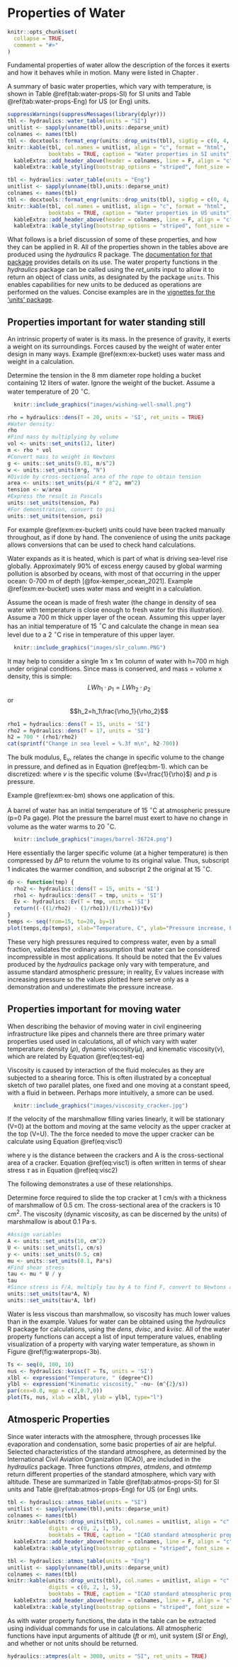 # Properties of Water {#properties-of-water}

```r
knitr::opts_chunk$set(
  collapse = TRUE,
  comment = "#>"
)
```

Fundamental properties of water allow the description of the forces it exerts and how it behaves while in motion. Many were listed in Chapter .

A summary of basic water properties, which vary with temperature, is shown in Table \@ref(tab:water-props-SI) for SI units and Table \@ref(tab:water-props-Eng) for US (or Eng) units.

```r
suppressWarnings(suppressMessages(library(dplyr)))
tbl <- hydraulics::water_table(units = "SI")
unitlist <- sapply(unname(tbl),units::deparse_unit)
colnames <- names(tbl)
tbl <- docxtools::format_engr(units::drop_units(tbl), sigdig = c(0, 4, 4, 4, 4, 4, 3, 3))
knitr::kable(tbl, col.names = unitlist, align = "c", format = "html", 
             booktabs = TRUE, caption = "Water properties in SI units") %>%
  kableExtra::add_header_above(header = colnames, line = F, align = "c") %>%
  kableExtra::kable_styling(bootstrap_options = "striped", font_size = 10)
```

```r
tbl <- hydraulics::water_table(units = "Eng")
unitlist <- sapply(unname(tbl),units::deparse_unit)
colnames <- names(tbl)
tbl <- docxtools::format_engr(units::drop_units(tbl), sigdig = c(0, 4, 4, 4, 4, 4, 3, 3))
knitr::kable(tbl, col.names = unitlist, align = "c", format = "html", 
             booktabs = TRUE, caption = "Water properties in US units") %>%
  kableExtra::add_header_above(header = colnames, line = F, align = "c") %>%
  kableExtra::kable_styling(bootstrap_options = "striped", font_size = 10)
```

What follows is a brief discussion of some of these properties, and how they can be applied in R. All of the properties shown in the tables above are produced using the _hydraulics_ R package. The [documentation for that package](https://CRAN.R-project.org/package=hydraulics) provides details on its use. The water property functions in the _hydraulics_ package can be called using the _ret_units_ input to allow it to return an object of class _units_, as designated by the package `units`. This enables capabilities for new units to be deduced as operations are performed on the values. Concise examples are in the [vignettes for the 'units' package](https://cran.r-project.org/package=units).

## Properties important for water standing still

An intrinsic property of water is its mass. In the presence of gravity, it exerts a weight on its surroundings. Forces caused by the weight of water enter design in many ways. Example \@ref(exm:ex-bucket) uses water mass and weight in a calculation.

::: {.example #ex-bucket}
Determine the tension in the 8 mm diameter rope holding a bucket containing 12 liters of water. Ignore the weight of the bucket. Assume a water temperature of 20 $^\circ$C.
:::
```r
  knitr::include_graphics("images/wishing-well-small.png")
```
```r
rho = hydraulics::dens(T = 20, units = 'SI', ret_units = TRUE)
#Water density:
rho
#Find mass by multiplying by volume
vol <- units::set_units(12, liter)
m <- rho * vol
#Convert mass to weight in Newtons
g <- units::set_units(9.81, m/s^2)
w <- units::set_units(m*g, "N")
#Divide by cross-sectional area of the rope to obtain tension
area <- units::set_units(pi/4 * 8^2, mm^2)
tension <- w/area
#Express the result in Pascals
units::set_units(tension, Pa)
#For demonstration, convert to psi
units::set_units(tension, psi)
```
For example \@ref(exm:ex-bucket) units could have been tracked manually throughout, as if done by hand. The convenience of using the _units_ package allows conversions that can be used to check hand calculations.

Water expands as it is heated, which is part of what is driving sea-level rise globally.  Approximately 90% of excess energy caused by global warming pollution is absorbed by oceans, with most of that occurring in the upper ocean: 0-700 m of depth [@fox-kemper_ocean_2021]. Example \@ref(exm:ex-bucket) uses water mass and weight in a calculation.

::: {.example #ex-bucket}
Assume the ocean is made of fresh water (the change in density of sea water with temperature is close enough to fresh water for this illustration). Assume a 700 m thick upper layer of the ocean. Assuming this upper layer has an initial temperature of 15 $^\circ$C and calculate the change in mean sea level due to a 2 $^\circ$C rise in temperature of this upper layer.
:::
```r
  knitr::include_graphics("images/slr_column.PNG")
```
It may help to consider a single 1m x 1m column of water with h=700 m high under original conditions. Since mass is conserved, and mass = volume x density, this is simple: $$LWh_1\cdot\rho_1=LWh_2\cdot\rho_2$$ or $$h_2=h_1\frac{\rho_1}{\rho_2}$$
```r
rho1 = hydraulics::dens(T = 15, units = 'SI')
rho2 = hydraulics::dens(T = 17, units = 'SI')
h2 = 700 * (rho1/rho2)
cat(sprintf("Change in sea level = %.3f m\n", h2-700))
```
The bulk modulus, E~v~, relates the change in specific volume to the change in pressure, and defined as in Equation \@ref(eq:bm-1).
\begin{equation}
  E_v=-v\frac{dp}{dv}
  (\#eq:bm-1)
\end{equation}
which can be discretized:
\begin{equation}
  \frac{v_2-v_1}{v_1}=-\frac{p_2-p_1}{E_v}
  (\#eq:bm-2)
\end{equation}
where $v$ is the specific volume ($v=\frac{1}{\rho}$) and $p$ is pressure.

Example \@ref(exm:ex-bm) shows one application of this.

::: {.example #ex-bm}
A barrel of water has an initial temperature of 15 $^\circ$C at atmospheric pressure (p=0 Pa gage). Plot the pressure the barrel must exert to have no change in volume as the water warms to 20 $^\circ$C.
:::
```r
  knitr::include_graphics("images/barrel-36724.png")
```
Here essentially the larger specific volume (at a higher temperature) is then compressed by ${\Delta}P$ to return the volume to its original value. Thus, subscript 1 indicates the warmer condition, and subscript 2 the original at 15 $^\circ$C.
```r
dp <- function(tmp) {
  rho2 <- hydraulics::dens(T = 15, units = 'SI')
  rho1 <- hydraulics::dens(T = tmp, units = 'SI')
  Ev <- hydraulics::Ev(T = tmp, units = 'SI')
  return((-((1/rho2) - (1/rho1))/(1/rho1))*Ev)
}
temps <- seq(from=15, to=20, by=1)
plot(temps,dp(temps), xlab="Temperature, C", ylab="Pressure increase, Pa", type="b")
```
These very high pressures required to compress water, even by a small fraction, validates the ordinary assumption that water can be considered incompressible in most applications. It should be noted that the Ev values produced by the _hydraulics_ package only vary with temperature, and assume standard atmospheric pressure; in reality, Ev values increase with increasing pressure so the values plotted here serve only as a demonstration and underestimate the pressure increase.

## Properties important for moving water

When describing the behavior of moving water in civil engineering infrastructure like pipes and channels there are three primary water properties used used in calculations, all of which vary with water temperature: density ($\rho$), dynamic viscosity($\mu$), and kinematic viscosity($\nu$), which are related by Equation \@ref(eq:test-eq)

\begin{equation}
  \nu=\frac{\mu}{\rho}
  (\#eq:test-eq)
\end{equation}

Viscosity is caused by interaction of the fluid molecules as they are subjected to a shearing force. This is often illustrated by a conceptual sketch of two parallel plates, one fixed and one moving at a constant speed, with a fluid in between. Perhaps more intuitively, a smore can be used.
```r
  knitr::include_graphics("images/viscosity_cracker.jpg")
```

If the velocity of the marshmallow filling varies linearly, it will be stationary (V=0) at the bottom and moving at the same velocity as the upper cracker at the top (V=U). The the force needed to move the upper cracker can be calculate using Equation \@ref(eq:visc1)

\begin{equation}
  F=A{\mu}\frac{dV}{dy}
  (\#eq:visc1)
\end{equation}
where y is the distance between the crackers and A is the cross-sectional area of a cracker. Equation \@ref(eq:visc1) is often written in terms of shear stress ${\tau}$ as in Equation \@ref(eq:visc2)

\begin{equation}
  \frac{F}{A}={\tau}={\mu}\frac{dV}{dy}
  (\#eq:visc2)
\end{equation}

The following demonstrates a use of these relationships.

::: {.example #ex-marsh}
Determine force required to slide the top cracker at 1 cm/s with a thickness of marshmallow of 0.5 cm. The cross-sectional area of the  crackers is 10 cm$^2$. The viscosity (dynamic viscosity, as can be discerned by the units) of marshmallow is about 0.1 Pa$\cdot$s.
:::

```r
#Assign variables
A <- units::set_units(10, cm^2)
U <- units::set_units(1, cm/s)
y <- units::set_units(0.5, cm)
mu <- units::set_units(0.1, Pa*s)
#Find shear stress
tau <- mu * U / y
tau
#Since stress is F/A, multiply tau by A to find F, convert to Newtons and pounds
units::set_units(tau*A, N)
units::set_units(tau*A, lbf)
```

Water is less viscous than marshmallow, so viscosity has much lower values than in the example. Values for water can be obtained using the _hydraulics_ R package for calculations,  using the _dens_, _dvisc_, and _kvisc_. All of the water property functions can accept a list of input temperature values, enabling visualization of a property with varying water temperature, as shown in Figure \@ref(fig:waterprops-3b).

```r
Ts <- seq(0, 100, 10)
nus <- hydraulics::kvisc(T = Ts, units = 'SI')
xlbl <- expression("Temperature, " (degree*C))
ylbl <- expression("Kinematic viscosity," ~nu~ (m^{2}/s))
par(cex=0.8, mgp = c(2,0.7,0))
plot(Ts, nus, xlab = xlbl, ylab = ylbl, type="l")
```

## Atmosperic Properties

Since water interacts with the atmosphere, through processes like evaporation and condensation, some basic properties of air are helpful. Selected characteristics of the standard atmosphere, as determined by the International Civil Aviation Organization (ICAO), are included in the _hydraulics_ package. Three functions _atmpres_, _atmdens_, and _atmtemp_ return different properties of the standard atmosphere, which vary with altitude. These are summarized in Table \@ref(tab:atmos-props-SI) for SI units and Table \@ref(tab:atmos-props-Eng) for US (or Eng) units. 

```r
tbl <- hydraulics::atmos_table(units = "SI")
unitlist <- sapply(unname(tbl),units::deparse_unit)
colnames <- names(tbl)
knitr::kable(units::drop_units(tbl), col.names = unitlist, align = "c", format = "html",
             digits = c(0, 2, 1, 5),  
             booktabs = TRUE, caption = "ICAO standard atmospheric properties in SI units") %>%
  kableExtra::add_header_above(header = colnames, line = F, align = "c") %>%
  kableExtra::kable_styling(bootstrap_options = "striped", font_size = 10)
```

```r
tbl <- hydraulics::atmos_table(units = "Eng")
unitlist <- sapply(unname(tbl),units::deparse_unit)
colnames <- names(tbl)
knitr::kable(units::drop_units(tbl), col.names = unitlist, align = "c", format = "html",
             digits = c(0, 2, 1, 5), 
             booktabs = TRUE, caption = "ICAO standard atmospheric properties in US units") %>%
  kableExtra::add_header_above(header = colnames, line = F, align = "c") %>%
  kableExtra::kable_styling(bootstrap_options = "striped", font_size = 10)
```

As with water property functions, the data in the table can be extracted using individual commands for use in calculations. All atmospheric functions have input arguments of altitude (_ft_ or _m_), unit system (_SI_ or _Eng_), and whether or not units should be returned. 
```r
hydraulics::atmpres(alt = 3000, units = "SI", ret_units = TRUE)
```
